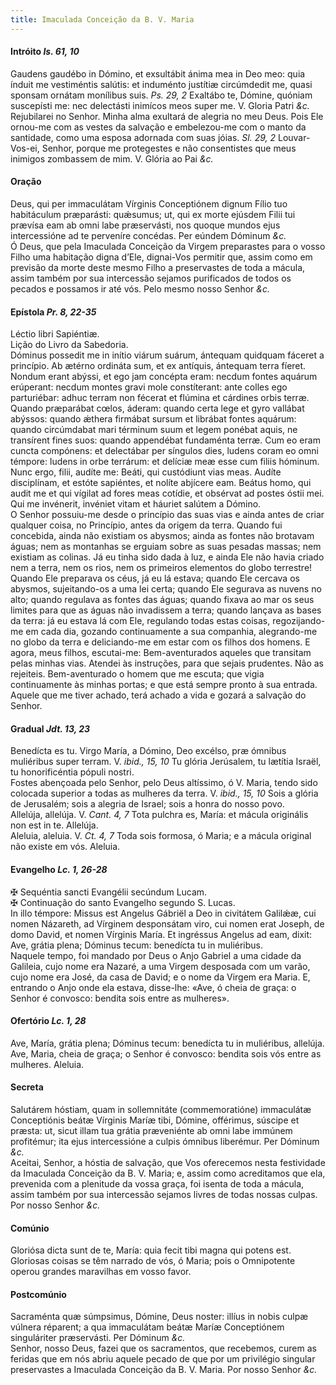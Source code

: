 ```yaml
---
title: Imaculada Conceição da B. V. Maria
---
```



<h4 class="text-center">Intróito <em>Is. 61, 10</em></h4>
<div class="container-fluid">
<div class="row">
<div class="col-6 dropcaps text-justify">
Gaudens gaudébo in Dómino, et exsultábit ánima mea in Deo meo: quia índuit me vestiméntis salútis: et induménto justítiæ circúmdedit me, quasi sponsam ornátam monílibus suis. <em>Ps. 29, 2</em> Exaltábo te, Dómine, quóniam suscepísti me: nec delectásti inimícos meos super me.
V. Gloria Patri <em>&c.</em>
</div>
<div class="col-6 dropcaps text-justify">
Rejubilarei no Senhor. Minha alma exultará de alegria no meu Deus. Pois Ele ornou-me com as vestes da salvação e embelezou-me com o manto da santidade, como uma esposa adornada com suas jóias. <em>Sl. 29, 2</em> Louvar-Vos-ei, Senhor, porque me protegestes e não consentistes que meus inimigos zombassem de mim.
V. Glória ao Pai <em>&c.</em>
</div>
</div>
</div>

<h4 class="text-center">Oração</h4>
<div class="container-fluid">
<div class="row">
<div class="col-6 dropcaps text-justify">
Deus, qui per immaculátam Vírginis Conceptiónem dignum Fílio tuo habitáculum præparásti: quǽsumus; ut, qui ex morte ejúsdem Filii tui prævísa eam ab omni labe præservásti, nos quoque mundos ejus intercessióne ad te perveníre concédas. Per eúndem Dóminum <em>&c.</em>
</div>
<div class="col-6 dropcaps text-justify">
Ó Deus, que pela Imaculada Conceição da Virgem preparastes para o vosso Filho uma habitação digna d’Ele, dignai-Vos permitir que, assim como em previsão da morte deste mesmo Filho a preservastes de toda a mácula, assim também por sua intercessão sejamos purificados de todos os pecados e possamos ir até vós. Pelo mesmo nosso Senhor <em>&c.</em>
</div>
</div>
</div>

<h4 class="text-center">Epístola <em>Pr. 8, 22-35</em></h4>
<div class="container-fluid">
<div class="row">
<div class="col-6 text-justify">
Léctio libri Sapiéntiæ.
</div>
<div class="col-6 text-justify">
Lição do Livro da Sabedoria.
</div>
<div class="col-6 dropcaps text-justify">
Dóminus possedit me in inítio viárum suárum, ántequam quidquam fáceret a princípio. Ab ætérno ordináta sum, et ex antíquis, ántequam terra fíeret. Nondum erant abýssi, et ego jam concépta eram: necdum fontes aquárum erúperant: necdum montes gravi mole constíterant: ante colles ego parturiébar: adhuc terram non fécerat et flúmina et cárdines orbis terræ. Quando præparábat cœlos, áderam: quando certa lege et gyro vallábat abýssos: quando ǽthera firmábat sursum et librábat fontes aquárum: quando circúmdabat mari términum suum et legem ponébat aquis, ne transírent fines suos: quando appendébat fundaménta terræ. Cum eo eram cuncta compónens: et delectábar per síngulos dies, ludens coram eo omni témpore: ludens in orbe terrárum: et delíciæ meæ esse cum filiis hóminum. Nunc ergo, filii, audíte me: Beáti, qui custódiunt vias meas. Audíte disciplínam, et estóte sapiéntes, et nolíte abjícere eam. Beátus homo, qui audit me et qui vígilat ad fores meas cotídie, et obsérvat ad postes óstii mei. Qui me invénerit, invéniet vitam et háuriet salútem a Dómino.
</div>
<div class="col-6 dropcaps text-justify">
O Senhor possuiu-me desde o princípio das suas vias e ainda antes de criar qualquer coisa, no Princípio, antes da origem da terra. Quando fui concebida, ainda não existiam os abysmos; ainda as fontes não brotavam águas; nem as montanhas se erguiam sobre as suas pesadas massas; nem existiam as colinas. Já eu tinha sido dada à luz, e ainda Ele não havia criado nem a terra, nem os rios, nem os primeiros elementos do globo terrestre! Quando Ele preparava os céus, já eu lá estava; quando Ele cercava os abysmos, sujeitando-os a uma lei certa; quando Ele segurava as nuvens no alto; quando regulava as fontes das águas; quando fixava ao mar os seus limites para que as águas não invadissem a terra; quando lançava as bases da terra: já eu estava lá com Ele, regulando todas estas coisas, regozijando-me em cada dia, gozando continuamente a sua companhia, alegrando-me no globo da terra e deliciando-me em estar com os filhos dos homens. E agora, meus filhos, escutai-me: Bem-aventurados aqueles que transitam pelas minhas vias. Atendei às instruções, para que sejais prudentes. Não as rejeiteis. Bem-aventurado o homem que me escuta; que vigia continuamente às minhas portas; e que está sempre pronto à sua entrada. Aquele que me tiver achado, terá achado a vida e gozará a salvação do Senhor.
</div>
</div>
</div>

<h4 class="text-center">Gradual <em>Jdt. 13, 23</em></h4>
<div class="container-fluid">
<div class="row">
<div class="col-6 dropcaps text-justify">
Benedícta es tu. Virgo María, a Dómino, Deo excélso, præ ómnibus muliéribus super terram. V. <em>ibid., 15, 10</em> Tu glória Jerúsalem, tu lætítia Israël, tu honorificéntia pópuli nostri.
</div>
<div class="col-6 dropcaps text-justify">
Fostes abençoada pelo Senhor, pelo Deus altíssimo, ó V. Maria, tendo sido colocada superior a todas as mulheres da terra. V. <em>ibid., 15, 10</em> Sois a glória de Jerusalém; sois a alegria de Israel; sois a honra do nosso povo.
</div>
<div class="col-6 text-justify">
Allelúja, allelúja. V. <em>Cant. 4, 7</em> Tota pulchra es, María: et mácula originális non est in te. Allelúja.
</div>
<div class="col-6 text-justify">
Aleluia, aleluia. V. <em>Ct. 4, 7</em> Toda sois formosa, ó Maria; e a mácula original não existe em vós. Aleluia.
</div>
</div>
</div>

<h4 class="text-center">Evangelho <em>Lc. 1, 26-28</em></h4>
<div class="container-fluid">
<div class="row">
<div class="col-6 text-justify">
<span class="text-danger">&#10016;</span> Sequéntia sancti Evangélii secúndum Lucam.
</div>
<div class="col-6 text-justify">
<span class="text-danger">&#10016;</span> Continuação do santo Evangelho segundo S. Lucas.
</div>
<div class="col-6 dropcaps text-justify">
In illo témpore: Missus est Angelus Gábriël a Deo in civitátem Galilǽæ, cui nomen Názareth, ad Vírginem desponsátam viro, cui nomen erat Joseph, de domo David, et nomen Vírginis María. Et ingréssus Angelus ad eam, dixit: Ave, grátia plena; Dóminus tecum: benedícta tu in muliéribus.
</div>
<div class="col-6 dropcaps text-justify">
Naquele tempo, foi mandado por Deus o Anjo Gabriel a uma cidade da Galileia, cujo nome era Nazaré, a uma Virgem desposada com um varão, cujo nome era José, da casa de David; e o nome da Virgem era Maria. E, entrando o Anjo onde ela estava, disse-lhe: «Ave, ó cheia de graça: o Senhor é convosco: bendita sois entre as mulheres».
</div>
</div>
</div>

<h4 class="text-center">Ofertório <em>Lc. 1, 28</em></h4>
<div class="container-fluid">
<div class="row">
<div class="col-6 dropcaps text-justify">
Ave, María, grátia plena; Dóminus tecum: benedícta tu in muliéribus, allelúja.
</div>
<div class="col-6 dropcaps text-justify">
Ave, Maria, cheia de graça; o Senhor é convosco: bendita sois vós entre as mulheres. Aleluia.
</div>
</div>
</div>

<h4 class="text-center">Secreta</h4>
<div class="container-fluid">
<div class="row">
<div class="col-6 dropcaps text-justify">
Salutárem hóstiam, quam in sollemnitáte (commemoratióne) immaculátæ Conceptiónis beátæ Vírginis Maríæ tibi, Dómine, offérimus, súscipe et præsta: ut, sicut illam tua grátia præveniénte ab omni labe immúnem profitémur; ita ejus intercessióne a culpis ómnibus liberémur. Per Dóminum <em>&c.</em>
</div>
<div class="col-6 dropcaps text-justify">
Aceitai, Senhor, a hóstia de salvação, que Vos oferecemos nesta festividade da Imaculada Conceição da B. V. Maria; e, assim como acreditamos que ela, prevenida com a plenitude da vossa graça, foi isenta de toda a mácula, assim também por sua intercessão sejamos livres de todas nossas culpas. Por nosso Senhor <em>&c.</em>
</div>
</div>
</div>

<h4 class="text-center">Comúnio</h4>
<div class="container-fluid">
<div class="row">
<div class="col-6 dropcaps text-justify">
Gloriósa dicta sunt de te, María: quia fecit tibi magna qui potens est.
</div>
<div class="col-6 dropcaps text-justify">
Gloriosas coisas se têm narrado de vós, ó Maria; pois o Omnipotente operou grandes maravilhas em vosso favor.
</div>
</div>
</div>

<h4 class="text-center">Postcomúnio</h4>
<div class="container-fluid">
<div class="row">
<div class="col-6 dropcaps text-justify">
Sacraménta quæ súmpsimus, Dómine, Deus noster: illíus in nobis culpæ vúlnera réparent; a qua immaculátam beátæ Maríæ Conceptiónem singuláriter præservásti. Per Dóminum <em>&c.</em>
</div>
<div class="col-6 dropcaps text-justify">
Senhor, nosso Deus, fazei que os sacramentos, que recebemos, curem as feridas que em nós abriu aquele pecado de que por um privilégio singular preservastes a Imaculada Conceição da B. V. Maria. Por nosso Senhor <em>&c.</em>
</div>
</div>
</div>
